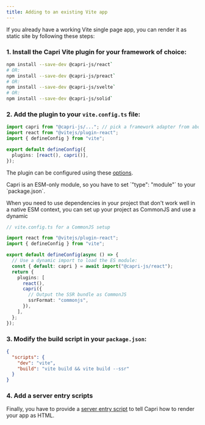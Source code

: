```yaml
---
title: Adding to an existing Vite app
---
```


If you already have a working Vite single page app, you can render it as static site by following these steps:

### 1. Install the Capri Vite plugin for your framework of choice:

```bash
npm install --save-dev @capri-js/react`
# OR:
npm install --save-dev @capri-js/preact`
# OR:
npm install --save-dev @capri-js/svelte`
# OR:
npm install --save-dev @capri-js/solid`
```

### 2. Add the plugin to your `vite.config.ts` file:

```ts
import capri from "@capri-js/..."; // pick a framework adapter from above
import react from "@vitejs/plugin-react";
import { defineConfig } from "vite";

export default defineConfig({
  plugins: [react(), capri()],
});
```

The plugin can be configured using these [options](/docs/project-structure/configuration#options).

<Note>
  Capri is an ESM-only module, so you have to set `"type": "module"` to your
  `package.json`.
</Note>

When you need to use dependencies in your project that don't work well in a
native ESM context, you can set up your project as CommonJS and use a dynamic

```ts
// vite.config.ts for a CommonJS setup

import react from "@vitejs/plugin-react";
import { defineConfig } from "vite";

export default defineConfig(async () => {
  // Use a dynamic import to load the ES module:
  const { default: capri } = await import("@capri-js/react");
  return {
    plugins: [
      react(),
      capri({
        // Output the SSR bundle as CommonJS
        ssrFormat: "commonjs",
      }),
    ],
  };
});
```

### 3. Modify the build script in your `package.json`:

```json
{
  "scripts": {
    "dev": "vite",
    "build": "vite build && vite build --ssr"
  }
}
```

### 4. Add a server entry scripts

Finally, you have to provide a [server entry script](/docs/project-structure/server-entry) to tell Capri how to render your app as HTML.
